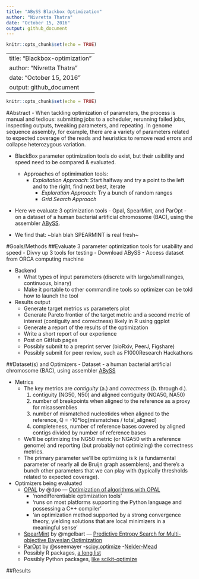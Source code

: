 ```yaml
---
title: "ABySS Blackbox Optimization"
author: "Nivretta Thatra"
date: "October 15, 2016"
output: github_document
---
```


```r
knitr::opts_chunk$set(echo = TRUE)
```

---
title: "Blackbox-optimization"
author: "Nivretta Thatra"
date: "October 15, 2016"
output: github_document
---

```r
knitr::opts_chunk$set(echo = TRUE)
```

#Abstract
- When tackling optimization of parameters, the process is manual and tedious: submitting jobs to a scheduler, rerunning failed jobs, inspecting outputs, tweaking parameters, and repeating. In genome sequence assembly, for example, there are a variety of parameters related to expected coverage of the reads and heuristics to remove read errors and collapse heterozygous variation.

- BlackBox parameter optimization tools do exist, but their usibility and speed need to be compared & evaluated. 
  - Approaches of optimimation tools:
    - *Exploitation Approach*: Start halfway and try a point to the left and to the right, find next best, iterate
	  - *Exploration Approach*: Try a bunch of random ranges  
	  - *Grid Search Approach* 
- Here we evaluate 3 optimization tools - Opal, SpearMint, and ParOpt - on a dataset of a human bacterial artificial chromosome (BAC), using the assembler [ABySS](https://github.com/bcgsc/abyss#readme). 

- We find that: ~blah blah SPEARMINT is real fresh~

#Goals/Methods 
##Evaluate 3 parameter optimization tools for usability and speed
- Divvy up 3 tools for testing
- Download ABySS 
- Access dataset from ORCA computing machine

- Backend  
	- What types of input parameters (discrete with large/small ranges, continuous, binary)   
	- Make it portable to other commandline tools so optimizer can be told how to launch the tool  
- Results output  
	- Generate target metrics vs parameters plot  
	- Generate Pareto frontier of the target metric and a second metric of interest (contiguity and correctness) likely in R using ggplot   
	- Generate a report of the results of the optimization
  - Write a short report of our experience
  - Post on GitHub pages
  - Possibly submit to a preprint server (bioRxiv, PeerJ, Figshare)
  - Possibly submit for peer review, such as F1000Research Hackathons

##Dataset(s) and Optimizers
- Dataset 
  -  a human bacterial artificial chromosome (BAC), using assembler [ABySS](https://github.com/bcgsc/abyss#readme)
  
- Metrics
  - The key metrics are *contiguity* (a.) and *correctness* (b. through d.).
    1. contiguity (NG50, N50) and aligned contiguity (NGA50, NA50)
    2. number of breakpoints when aligned to the reference as a proxy for misassemblies
    3. number of mismatched nucleotides when aligned to the reference, Q = -10*log(mismatches / total_aligned)
    4. completeness, number of reference bases covered by aligned contigs divided by number of reference bases
  - We'll be optimizing the NG50 metric (or NGA50 with a reference genome) and reporting (but probably not optimizing) the correctness metrics. 
  - The primary parameter we'll be optimizing is k (a fundamental parameter of nearly all de Bruijn graph assemblers), and there's a bunch other parameters that we can play with (typically thresholds related to expected coverage).

- Optimizers being evaluated  
	- [OPAL](http://pythonoptimizers.github.io/opal/) by @dpo — [Optimization of algorithms with OPAL](http://link.springer.com/article/10.1007/s12532-014-0067-x)
	  - 'nondifferentiable optimization tools'
	  - 'runs on most platforms supporting the Python language and possessing a C++ compiler'
	  - 'an optimization method supported by a strong convergence theory, yielding solutions that are local minimizers in a meaningful sense'
	- [SpearMint](https://github.com/hips/spearmint) by @mgelbart — [Predictive Entropy Search for Multi-objective Bayesian Optimization](https://arxiv.org/abs/1511.05467)
	- [ParOpt](https://github.com/sseemayer/ParOpt) by @sseemayer 
	  -[scipy.optimize](http://docs.scipy.org/doc/scipy/reference/optimize.html)
	  -[Nelder-Mead](https://en.wikipedia.org/wiki/Nelder%E2%80%93Mead_method)
	- Possibly R packages, [a long list](https://cran.r-project.org/web/views/Optimization.html)
	- Possibly Python packages, [like scikit-optimize](https://scikit-optimize.github.io/)

##Results